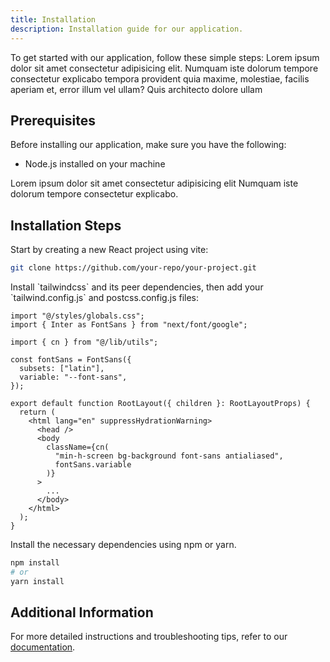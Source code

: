 ```yaml
---
title: Installation
description: Installation guide for our application.
---
```


To get started with our application, follow these simple steps:
Lorem ipsum dolor sit amet consectetur adipisicing elit. Numquam iste dolorum tempore consectetur explicabo tempora provident quia maxime, molestiae, facilis aperiam et, error illum vel ullam? Quis architecto dolore ullam

## Prerequisites

Before installing our application, make sure you have the following:

- Node.js installed on your machine

<Note title="Remember">
  Lorem ipsum dolor sit amet consectetur adipisicing elit Numquam iste dolorum
  tempore consectetur explicabo.
</Note>

## Installation Steps

<Stepper>
<StepperItem title="Clone the Repository">
Start by creating a new React project using vite:

```bash
git clone https://github.com/your-repo/your-project.git
```

</StepperItem>
<StepperItem title="Navigate to the Project Directory">
Install `tailwindcss` and its peer dependencies, then add your `tailwind.config.js` and postcss.config.js files:

```tsx
import "@/styles/globals.css";
import { Inter as FontSans } from "next/font/google";

import { cn } from "@/lib/utils";

const fontSans = FontSans({
  subsets: ["latin"],
  variable: "--font-sans",
});

export default function RootLayout({ children }: RootLayoutProps) {
  return (
    <html lang="en" suppressHydrationWarning>
      <head />
      <body
        className={cn(
          "min-h-screen bg-background font-sans antialiased",
          fontSans.variable
        )}
      >
        ...
      </body>
    </html>
  );
}
```

</StepperItem>

<StepperItem title="Install Dependencies">
 Install the necessary dependencies using npm or yarn.

```bash
npm install
# or
yarn install
```

</StepperItem>

</Stepper>

## Additional Information

For more detailed instructions and troubleshooting tips, refer to our [documentation](#).
